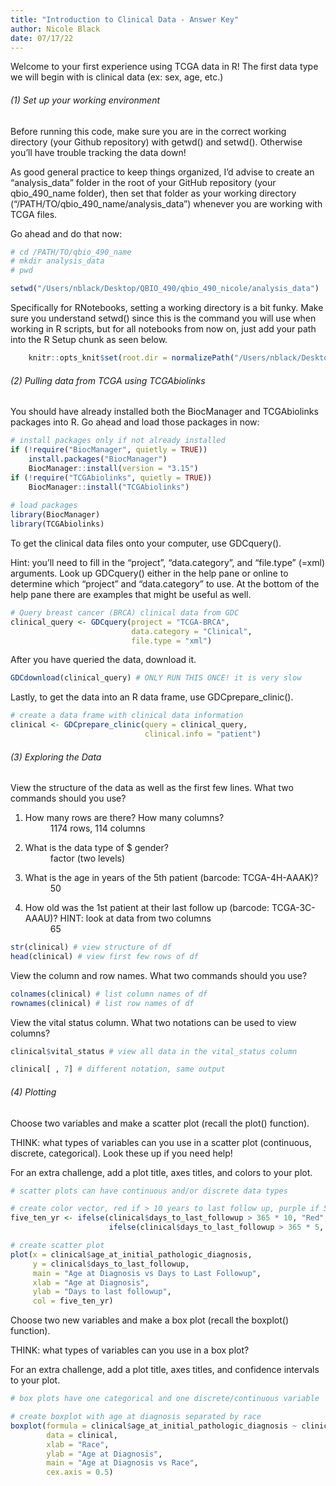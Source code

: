 ```yaml
---
title: "Introduction to Clinical Data - Answer Key"
author: Nicole Black
date: 07/17/22
---
```


Welcome to your first experience using TCGA data in R! The first data type we will begin with is clinical data (ex: sex, age, etc.)

###### (1) Set up your working environment

Before running this code, make sure you are in the correct working directory (your Github repository) with getwd() and setwd(). Otherwise you’ll have trouble tracking the data down!

As good general practice to keep things organized, I’d advise to create an "analysis_data" folder in the root of your GitHub repository (your qbio_490_name folder), then set that folder as your working directory ("/PATH/TO/qbio_490_name/analysis_data") whenever you are working with TCGA files.

Go ahead and do that now:

```r
# cd /PATH/TO/qbio_490_name
# mkdir analysis_data
# pwd

setwd("/Users/nblack/Desktop/QBIO_490/qbio_490_nicole/analysis_data")
```

Specifically for RNotebooks, setting a working directory is a bit funky. Make sure you understand setwd() since this is the command you will use when working in R scripts, but for all notebooks from now on, just add your path into the R Setup chunk as seen below.

```r
    knitr::opts_knit$set(root.dir = normalizePath("/Users/nblack/Desktop/QBIO_490/qbio_490_nicole/analysis_data")) 
```

###### (2) Pulling data from TCGA using TCGAbiolinks

You should have already installed both the BiocManager and TCGAbiolinks packages into R. Go ahead and load those packages in now:

```r

# install packages only if not already installed
if (!require("BiocManager", quietly = TRUE))
    install.packages("BiocManager")
    BiocManager::install(version = "3.15")
if (!require("TCGAbiolinks", quietly = TRUE)) 
    BiocManager::install("TCGAbiolinks")
   
# load packages 
library(BiocManager)
library(TCGAbiolinks)
```

To get the clinical data files onto your computer, use GDCquery(). 

Hint: you'll need to fill in the "project", "data.category", and "file.type" (=xml) arguments. Look up GDCquery() either in the help pane or online to determine which "project" and "data.category" to use. At the bottom of the help pane there are examples that might be useful as well.

```r
# Query breast cancer (BRCA) clinical data from GDC
clinical_query <- GDCquery(project = "TCGA-BRCA",
                           data.category = "Clinical",
                           file.type = "xml")
```

After you have queried the data, download it.

```r
GDCdownload(clinical_query) # ONLY RUN THIS ONCE! it is very slow
```

Lastly, to get the data into an R data frame, use GDCprepare_clinic().

```r
# create a data frame with clinical data information
clinical <- GDCprepare_clinic(query = clinical_query,
                              clinical.info = "patient")
```

###### (3) Exploring the Data

View the structure of the data as well as the first few lines. What two commands should you use?

1. How many rows are there? How many columns?
    ~ 1174 rows, 114 columns
2. What is the data type of $ gender?
    ~ factor (two levels)
3. What is the age in years of the 5th patient (barcode: TCGA-4H-AAAK)?
    ~ 50
4. How old was the 1st patient at their last follow up (barcode: TCGA-3C-AAAU)? HINT: look at data from two columns
    ~ 65
    
```r
str(clinical) # view structure of df
head(clinical) # view first few rows of df
```

View the column and row names. What two commands should you use?

```r
colnames(clinical) # list column names of df
rownames(clinical) # list row names of df
```

View the vital status column. What two notations can be used to view columns? 

```r
clinical$vital_status # view all data in the vital_status column

clinical[ , 7] # different notation, same output
```

###### (4) Plotting

Choose two variables and make a scatter plot (recall the plot() function).

THINK: what types of variables can you use in a scatter plot (continuous, discrete, categorical). Look these up if you need help!

For an extra challenge, add a plot title, axes titles, and colors to your plot.

```r
# scatter plots can have continuous and/or discrete data types

# create color vector, red if > 10 years to last follow up, purple if 5-10 years to last follow up, blue < 5 years to last follow up
five_ten_yr <- ifelse(clinical$days_to_last_followup > 365 * 10, "Red",
                      ifelse(clinical$days_to_last_followup > 365 * 5, "Purple", "Blue"))

# create scatter plot
plot(x = clinical$age_at_initial_pathologic_diagnosis,
     y = clinical$days_to_last_followup, 
     main = "Age at Diagnosis vs Days to Last Followup", 
     xlab = "Age at Diagnosis", 
     ylab = "Days to last followup", 
     col = five_ten_yr)
```

Choose two new variables and make a box plot (recall the boxplot() function).

THINK: what types of variables can you use in a box plot?

For an extra challenge, add a plot title, axes titles, and confidence intervals to your plot.

```r
# box plots have one categorical and one discrete/continuous variable

# create boxplot with age at diagnosis separated by race
boxplot(formula = clinical$age_at_initial_pathologic_diagnosis ~ clinical$race_list,
        data = clinical,
        xlab = "Race",
        ylab = "Age at Diagnosis",
        main = "Age at Diagnosis vs Race",
        cex.axis = 0.5)
```
